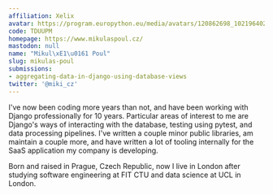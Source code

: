 ```yaml
---
affiliation: Xelix
avatar: https://program.europython.eu/media/avatars/120862698_10219640284332728_910766720099219908_n_VFpwzLs.jpg
code: TDUUPM
homepage: https://www.mikulaspoul.cz/
mastodon: null
name: "Mikul\xE1\u0161 Poul"
slug: mikulas-poul
submissions:
- aggregating-data-in-django-using-database-views
twitter: '@miki_cz'
---
```


I've now been coding more years than not, and have been working with Django professionally for 10 years. Particular areas of interest to me are Django's ways of interacting with the database, testing using pytest, and data processing pipelines. I've written a couple minor public libraries, am maintain a couple more, and have written a lot of tooling internally for the SaaS application my company is developing.

Born and raised in Prague, Czech Republic, now I live in London after studying software engineering at FIT CTU and data science at UCL in London.
